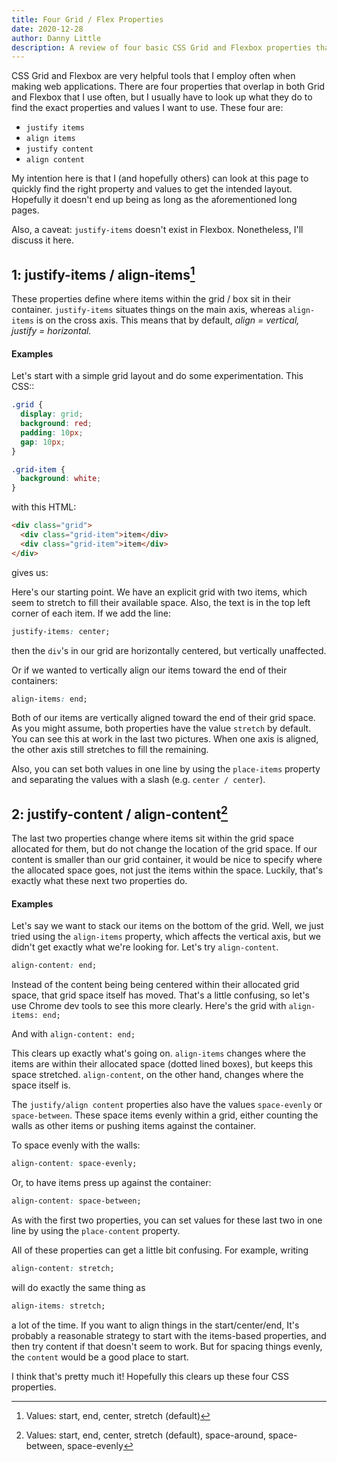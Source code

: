 ```yaml
---
title: Four Grid / Flex Properties
date: 2020-12-28
author: Danny Little
description: A review of four basic CSS Grid and Flexbox properties that confuse me. Probably more for my benefit that yours.
---
```


CSS Grid and Flexbox are very helpful tools that I employ often when making web applications. There are four properties that overlap in both Grid and Flexbox that I use often, but I usually have to look up what they do to find the exact properties and values I want to use. These four are:

- `justify items`
- `align items`
- `justify content`
- `align content`

My intention here is that I (and hopefully others) can look at this page to quickly find the right property and values to get the intended layout. Hopefully it doesn't end up being as long as the aforementioned long pages.

Also, a caveat: `justify-items` doesn't exist in Flexbox. Nonetheless, I'll discuss it here.

## 1: justify-items / align-items[^1]

These properties define where items within the grid / box sit in their container. `justify-items` situates things on the main axis, whereas `align-items` is on the cross axis. This means that by default, _align = vertical, justify = horizontal._

#### Examples

Let's start with a simple grid layout and do some experimentation. This CSS::

```css
.grid {
  display: grid;
  background: red;
  padding: 10px;
  gap: 10px;
}

.grid-item {
  background: white;
}
```

with this HTML:

```html
<div class="grid">
  <div class="grid-item">item</div>
  <div class="grid-item">item</div>
</div>
```

gives us:

<SizedImage center image_src="/blog/grid-1.png" />

Here's our starting point. We have an explicit grid with two items, which seem to stretch to fill their available space. Also, the text is in the top left corner of each item. If we add the line:

```css
justify-items: center;
```

then the `div`'s in our grid are horizontally centered, but vertically unaffected.

<SizedImage center image_src="/blog/grid-2.png" />

Or if we wanted to vertically align our items toward the end of their containers:

```css
align-items: end;
```

<SizedImage center image_src="/blog/grid-3.png" />

Both of our items are vertically aligned toward the end of their grid space. As you might assume, both properties have the value `stretch` by default. You can see this at work in the last two pictures. When one axis is aligned, the other axis still stretches to fill the remaining.

Also, you can set both values in one line by using the `place-items` property and separating the values with a slash (e.g. `center / center`).

## 2: justify-content / align-content[^2]

The last two properties change where items sit within the grid space allocated for them, but do not change the location of the grid space. If our content is smaller than our grid container, it would be nice to specify where the allocated space goes, not just the items within the space. Luckily, that's exactly what these next two properties do.

#### Examples

Let's say we want to stack our items on the bottom of the grid. Well, we just tried using the `align-items` property, which affects the vertical axis, but we didn't get exactly what we're looking for. Let's try `align-content`.

```css
align-content: end;
```

<SizedImage center image_src="/blog/grid-4.png" />

Instead of the content being being centered within their allocated grid space, that grid space itself has moved. That's a little confusing, so let's use Chrome dev tools to see this more clearly. Here's the grid with `align-items: end;`

<SizedImage center image_src="/blog/grid-5.png" />

And with `align-content: end;`

<SizedImage center image_src="/blog/grid-6.png" />

This clears up exactly what's going on. `align-items` changes where the items are within their allocated space (dotted lined boxes), but keeps this space stretched. `align-content`, on the other hand, changes where the space itself is.

The `justify/align content` properties also have the values `space-evenly` or `space-between`. These space items evenly within a grid, either counting the walls as other items or pushing items against the container.

To space evenly with the walls:

```css
align-content: space-evenly;
```

<SizedImage center image_src="/blog/grid-7.png" />

Or, to have items press up against the container:

```css
align-content: space-between;
```

<SizedImage center image_src="/blog/grid-8.png" />

As with the first two properties, you can set values for these last two in one line by using the `place-content` property.

All of these properties can get a little bit confusing. For example, writing

```css
align-content: stretch;
```

will do exactly the same thing as

```css
align-items: stretch;
```

a lot of the time. If you want to align things in the start/center/end, It's probably a reasonable strategy to start with the items-based properties, and then try content if that doesn't seem to work. But for spacing things evenly, the `content` would be a good place to start.

I think that's pretty much it! Hopefully this clears up these four CSS properties.

[^1]: Values: start, end, center, stretch (default)
[^2]: Values: start, end, center, stretch (default), space-around, space-between, space-evenly
